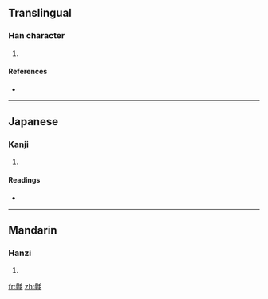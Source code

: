 ==Translingual==

===Han character===
{{Han char|rn=82|rad=毛|as=22|sn=26|four=|canj=田一竹手山 (WMHQU)}}

# {{defn|Han|sort=毛22}}

====References====
* {{Han ref|kx=0597.160|dkj=17023|dj=0988.280|hdz=32008.220|uh=6C0E|ud=27662}}

----

==Japanese==

===Kanji===
{{ja-kanji|grade=|rs=毛22}}

# {{defn|Japanese}}

====Readings====
* {{ja-readings|on=[[ちょう]] (chō), [[じょう]] (jō)|kun=[[もめんのぬの]] (momennonuno)}}

----

==Mandarin==

===Hanzi===
{{cmn-hanzi|pin=[[dié]] ([[die2]])|wg=tieh<sup>2</sup>}}

# {{defn|Mandarin}}

[[fr:氎]]
[[zh:氎]]